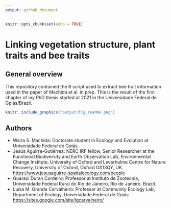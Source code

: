 ```yaml
---
output: github_document
---
```


```r
knitr::opts_chunk$set(echo = TRUE)
```

# Linking vegetation structure, plant traits and bee traits

## General overview

This repository contained the R script used to extract bee trait information used in the paper of Machida et al. in prep. This is the result of the first chapter of my PhD thesis started at 2021 in the Universidade Federal de Gpiás/Brazil.

```r
knitr::include_graphics("output/fig_readme.png")
```

## Authors

-   Waira S. Machida: Doctorate student in Ecology and Evolution at Universidade Federal de Goiás.
-   Jesús Aguirre-Gutiérrez: NERC IRF fellow, Senior Researcher at the Functional Biodiversity and Earth Observation Lab, Environmental Change Institute, University of Oxford and Leverhulme Centre for Nature Recovery, University of Oxford, Oxford OX13QY, UK. <https://www.jesusaguirre-spatialecology.com/people>
-   Guaraci Duran Cordeiro: Professor at Instituto de Zootecnia, Universidade Federal Rural do Rio de Janeiro, Rio de Janeiro, Brazil.
-   Luísa M. Grande Carvalheiro: Professor at Community Ecology Lab, Department of Ecology, Universidade Federal de Goiás. <https://sites.google.com/site/lgcarvalheiro/>


